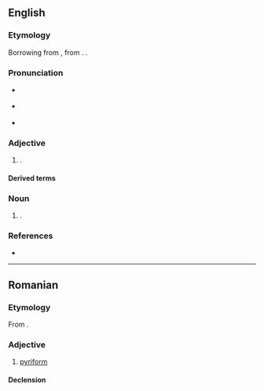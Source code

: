 ==English==

===Etymology===
Borrowing from {{bor|en|NL.|pirifōrmis}}, from {{af|la|pirum|-fōrmis|t1=a pear|t2=-form, -shaped|pos2=adjectival suffix|nocat=1}}. {{dbt|en|piriformis}}.

===Pronunciation===
* {{a|RP}} {{IPA|en|/ˈpɪ.ɹɪ.fɔːm/}}
* {{a|GA}} {{IPA|en|/ˈpɪɹ.əˌfɔɹm/}}
* {{rhymes|en|ɪɹɪfɔː(ɹ)m|s=3}}

===Adjective===
{{en-adj|-}}

# {{alternative form of|en|pyriform}}.

====Derived terms====
{{col3|en
|piriform aperture
|piriform sinus
|piriform fossa
|piriform recess
|endopiriform
|prepiriform
|amygdalopiriform}}

===Noun===
{{en-noun}}

# {{alternative form of|en|pyriform}}.

===References===
* {{R:MWO}}

{{cln|en|words suffixed with -form}}

----

==Romanian==

===Etymology===
From {{bor|ro|fr|piriforme}}.

===Adjective===
{{ro-adj}}

# [[pyriform]]

====Declension====
{{ro-decl-adj}}